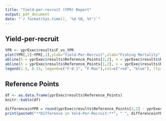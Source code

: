 ```yaml
---
title: "Yield-per-recruit (YPR) Report"
output: pdf_document
date: "`r format(Sys.time(), '%d %B, %Y')`"
---
```


## Yield-per-recruit
```r
YPR <- yprExec$results$F_vs_YPR
plot(YPR[,2]~YPR[,1],ylab="Yield-Per-Recruit",xlab="Fishing Mortality",type="l")
abline(h = yprExec$results$Reference_Points[2,2], v = yprExec$results$Reference_Points[2,1], col = "black", lty = 2)
abline(h = yprExec$results$Reference_Points[1,2], v = yprExec$results$Reference_Points[1,1], col = "red", lty = 2)
legend(1.5, 0.15, legend=c("F-0.1", "F-Max"),col=c("red", "blue"), lty=2:2, cex=0.8)
```

## Reference Points
```r
df <- as.data.frame(yprExec$results$Reference_Points)
knitr::kable(df)
```



```r
differenceinYPR = round(yprExec$results$Reference_Points[2,2] - yprExec$results$Reference_Points[1,2], 6)
print(paste0("**Difference in Yeld-Per-Recruit:**", " ", differenceinYPR))
```
